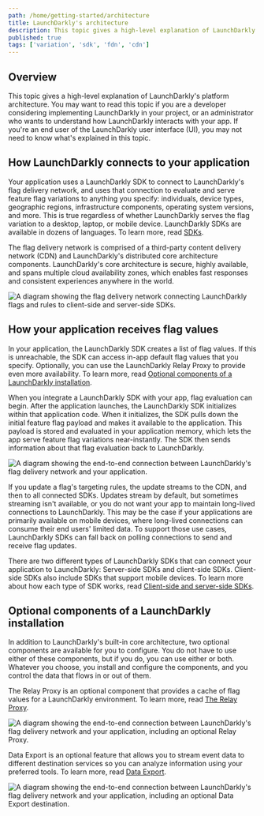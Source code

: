 ```yaml
---
path: /home/getting-started/architecture
title: LaunchDarkly's architecture
description: This topic gives a high-level explanation of LaunchDarkly's platform architecture.
published: true
tags: ['variation', 'sdk', 'fdn', 'cdn']
---
```


## Overview

This topic gives a high-level explanation of LaunchDarkly's platform architecture. You may want to read this topic if you are a developer considering implementing LaunchDarkly in your project, or an administrator who wants to understand how LaunchDarkly interacts with your app. If you're an end user of the LaunchDarkly user interface (UI), you may not need to know what's explained in this topic.

## How LaunchDarkly connects to your application

Your application uses a LaunchDarkly SDK to connect to LaunchDarkly's flag delivery network, and uses that connection to evaluate and serve feature flag variations to anything you specify: individuals, device types, geographic regions, infrastructure components, operating system versions, and more. This is true regardless of whether LaunchDarkly serves the flag variation to a desktop, laptop, or mobile device. LaunchDarkly SDKs are available in dozens of languages. To learn more, read [SDKs](/sdk).

The flag delivery network is comprised of a third-party content delivery network (CDN) and LaunchDarkly's distributed core architecture components. LaunchDarkly's core architecture is secure, highly available, and spans multiple cloud availability zones, which enables fast responses and consistent experiences anywhere in the world.

![A diagram showing the flag delivery network connecting LaunchDarkly flags and rules to client-side and server-side SDKs.](architecture-fdn-diagram.png)

## How your application receives flag values

In your application, the LaunchDarkly SDK creates a list of flag values. If this is unreachable, the SDK can access in-app default flag values that you specify. Optionally, you can use the LaunchDarkly Relay Proxy to provide even more availability. To learn more, read [Optional components of a LaunchDarkly installation](#optional-components-of-a-launchdarkly-installation).

When you integrate a LaunchDarkly SDK with your app, flag evaluation can begin. After the application launches, the LaunchDarkly SDK initializes within that application code. When it initializes, the SDK pulls down the initial feature flag payload and makes it available to the application. This payload is stored and evaluated in your application memory, which lets the app serve feature flag variations near-instantly. The SDK then sends information about that flag evaluation back to LaunchDarkly.

![A diagram showing the end-to-end connection between LaunchDarkly's flag delivery network and your application.](architecture-ld-app-diagram.png)

If you update a flag's targeting rules, the update streams to the CDN, and then to all connected SDKs. Updates stream by default, but sometimes streaming isn't available, or you do not want your app to maintain long-lived connections to LaunchDarkly. This may be the case if your applications are primarily available on mobile devices, where long-lived connections can consume their end users' limited data. To support those use cases, LaunchDarkly SDKs can fall back on polling connections to send and receive flag updates.

There are two different types of LaunchDarkly SDKs that can connect your application to LaunchDarkly: Server-side SDKs and client-side SDKs. Client-side SDKs also include SDKs that support mobile devices. To learn more about how each type of SDK works, read [Client-side and server-side SDKs](/sdk/concepts/client-side-server-side).

## Optional components of a LaunchDarkly installation

In addition to LaunchDarkly's built-in core architecture, two optional components are available for you to configure. You do not have to use either of these components, but if you do, you can use either or both. Whatever you choose, you install and configure the components, and you control the data that flows in or out of them.

The Relay Proxy is an optional component that provides a cache of flag values for a LaunchDarkly environment. To learn more, read [The Relay Proxy](/home/relay-proxy).

![A diagram showing the end-to-end connection between LaunchDarkly's flag delivery network and your application, including an optional Relay Proxy.](architecture-fdn-diagram-rp.png)

Data Export is an optional feature that allows you to stream event data to different destination services so you can analyze information using your preferred tools. To learn more, read [Data Export](/home/data-export).

![A diagram showing the end-to-end connection between LaunchDarkly's flag delivery network and your application, including an optional Data Export destination.](architecture-fdn-diagram-de.png)
